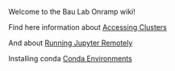 Welcome to the Bau Lab Onramp wiki!

Find here information about [[Accessing Clusters]]

And about [[Running Jupyter Remotely]]

Installing conda [[Conda Environments]]